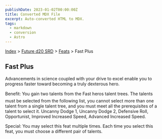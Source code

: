 ```yaml
---
publishDate: 2023-01-02T00:00:00Z
title: Converted MDX File
excerpt: Auto-converted HTML to MDX.
tags:
  - markdown
  - conversion
  - Astro
---
```


[Index](-index) > [Future d20 SRD](future-d20-srd-index) > [Feats](future-d20-srd-feats-index) > Fast Plus

## Fast Plus

Advancements in science coupled with your drive to excel enable you to progress faster toward becoming a truly dexterous hero.

Benefit: You gain two talents from the Fast heros talent trees. The talents must be selected from the following list, you cannot select more than one talent from a single talent tree, and you must meet all the prerequisites of a talent to select it. Uncanny Dodge 1, Uncanny Dodge 2, Defensive Roll, Opportunist, Improved Increased Speed, Advanced Increased Speed.

Special: You may select this feat multiple times. Each time you select this feat, you must choose a different pair of talents.

